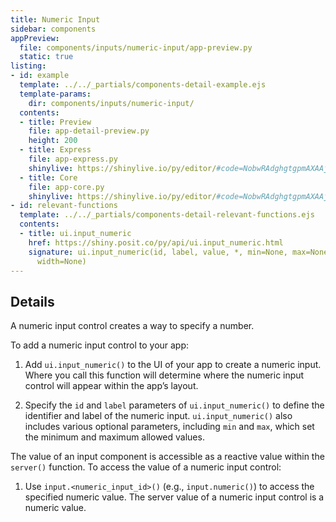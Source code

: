 ```yaml
---
title: Numeric Input
sidebar: components
appPreview:
  file: components/inputs/numeric-input/app-preview.py
  static: true
listing:
- id: example
  template: ../../_partials/components-detail-example.ejs
  template-params:
    dir: components/inputs/numeric-input/
  contents:
  - title: Preview
    file: app-detail-preview.py
    height: 200
  - title: Express
    file: app-express.py
    shinylive: https://shinylive.io/py/editor/#code=NobwRAdghgtgpmAXAAjFADugdOgnmAGlQGMB7CAFzkqVQDMAnUmZAZwAsBLCXZTmdKQYVkDagBM4DADoRGzNlx5Y4AD3RjWrPgKEju6AK4UihzrIsQzWA8YD6V+A07EAFNMiGnLj0Q8A5LykXPggjCl9kAEYiGG4AXhjkGChVRIAGAEpkZABiZAAeAstZAAExCEkGLCpVCMq4OmQANygAG0M4V0zEWRycsQpDBghQ8KxHYLdM2UJUClx0BBQwWoowAF8AXSA
  - title: Core
    file: app-core.py
    shinylive: https://shinylive.io/py/editor/#code=NobwRAdghgtgpmAXAAjFADugdOgnmAGlQGMB7CAFzkqVQDMAnUmZAZwAsBLCXZTmdKQYVkAQUxEG1ACZwGRAK6cAOhFUZ0AfSXIAvMiU4oAczia6AGyXSAFKuQODnLN3QKKmiAvgNOxO5Decn7KhMihAHJBvsR8EG4UoUQAjEQw3LqpyDBQAB6ZAAwAlETIAMTIADyV9o6GpO4JmlS5HgBucgBGUBT8AW1QVnChJapFqhMQsnRsch0MNq7uRA0UCUSscKysnORFiLUOAAJSU3JYLYkQjsjTyANDNvuHN8hSFAoM10sUWF4+fiek3UmD0YkwNg02k4GzmcnGEDCYAouHQCBQyLgrTAAF8ALpAA
- id: relevant-functions
  template: ../../_partials/components-detail-relevant-functions.ejs
  contents:
  - title: ui.input_numeric
    href: https://shiny.posit.co/py/api/ui.input_numeric.html
    signature: ui.input_numeric(id, label, value, *, min=None, max=None, step=None,
      width=None)
---
```


:::{#example}
:::

:::{#relevant-functions}
:::

## Details

A numeric input control creates a way to specify a number.

To add a numeric input control to your app:

  1. Add `ui.input_numeric()` to the UI of your app to create a numeric input. Where you call this function will determine where the numeric input control will appear within the app's layout.

  2. Specify the `id` and `label` parameters of `ui.input_numeric()` to define the identifier and label of the numeric input. `ui.input_numeric()` also includes various optional parameters, including `min` and `max`, which set the minimum and maximum allowed values.

The value of an input component is accessible as a reactive value within the `server()` function. To access the value of a numeric input control:

  1. Use `input.<numeric_input_id>()` (e.g., `input.numeric()`) to access the specified numeric value. The server value of a numeric input control is a numeric value.
